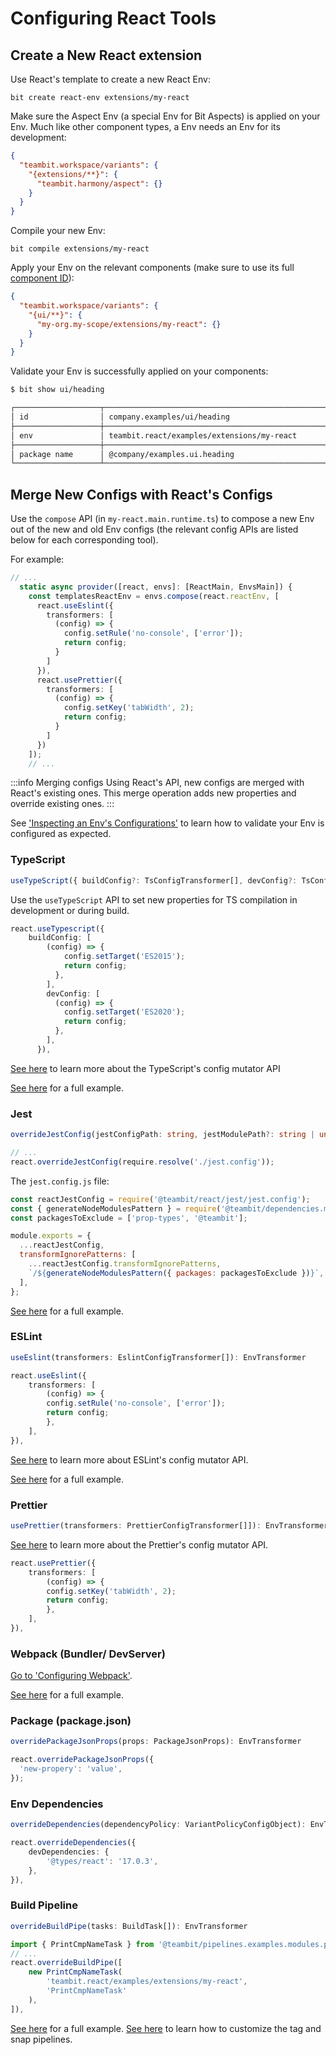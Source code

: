 # Configuring React Tools

## Create a New React extension

Use React's template to create a new React Env:

```
bit create react-env extensions/my-react
```

Make sure the Aspect Env (a special Env for Bit Aspects) is applied on your Env. Much like other component types, a Env needs an Env for its development:

```json
{
  "teambit.workspace/variants": {
    "{extensions/**}": {
      "teambit.harmony/aspect": {}
    }
  }
}
```

Compile your new Env:

```
bit compile extensions/my-react
```

Apply your Env on the relevant components (make sure to use its full [component ID](/docs/components/component-id)):

```json
{
  "teambit.workspace/variants": {
    "{ui/**}": {
      "my-org.my-scope/extensions/my-react": {}
    }
  }
}
```

Validate your Env is successfully applied on your components:

```bash
$ bit show ui/heading

┌───────────────────┬─────────────────────────────────────────────────────────────────┐
│ id                │ company.examples/ui/heading                                     │
├───────────────────┼─────────────────────────────────────────────────────────────────┤
│ env               │ teambit.react/examples/extensions/my-react                      │
├───────────────────┼─────────────────────────────────────────────────────────────────┤
│ package name      │ @company/examples.ui.heading                                    │
└───────────────────┴─────────────────────────────────────────────────────────────────┘
```

## Merge New Configs with React's Configs

Use the `compose` API (in `my-react.main.runtime.ts`) to compose a new Env out of the new and old Env configs (the relevant config APIs are listed below for each corresponding tool).

For example:

```ts
// ...
  static async provider([react, envs]: [ReactMain, EnvsMain]) {
    const templatesReactEnv = envs.compose(react.reactEnv, [
      react.useEslint({
        transformers: [
          (config) => {
            config.setRule('no-console', ['error']);
            return config;
          }
        ]
      }),
      react.usePrettier({
        transformers: [
          (config) => {
            config.setKey('tabWidth', 2);
            return config;
          }
        ]
      })
    ]);
    // ...
```

:::info Merging configs
Using React's API, new configs are merged with React's existing ones.
This merge operation adds new properties and override existing ones.
:::

See ['Inspecting an Env's Configurations'](/docs/envs/inspecting-env) to learn how to validate your Env is configured as expected.

### TypeScript

```ts
useTypeScript({ buildConfig?: TsConfigTransformer[], devConfig?: TsConfigTransformer[]}) : EnvTransformer
```

Use the `useTypeScript` API to set new properties for TS compilation in development or during build.

```ts
react.useTypescript({
    buildConfig: [
        (config) => {
            config.setTarget('ES2015');
            return config;
          },
        ],
        devConfig: [
          (config) => {
            config.setTarget('ES2020');
            return config;
          },
        ],
      }),
```

[See here](https://bit.dev/teambit/typescript/modules/ts-config-mutator/~code/ts-config-mutator.ts) to learn more about the TypeScript's config mutator API

[See here](https://github.com/teambit/examples/blob/master/react/examples/extensions/my-react/my-react.main.runtime.ts) for a full example.

### Jest

```ts
overrideJestConfig(jestConfigPath: string, jestModulePath?: string | undefined): EnvTransformer
```

```ts
// ...
react.overrideJestConfig(require.resolve('./jest.config'));
```

The `jest.config.js` file:

```js
const reactJestConfig = require('@teambit/react/jest/jest.config');
const { generateNodeModulesPattern } = require('@teambit/dependencies.modules.packages-excluder');
const packagesToExclude = ['prop-types', '@teambit'];

module.exports = {
  ...reactJestConfig,
  transformIgnorePatterns: [
    ...reactJestConfig.transformIgnorePatterns,
    `/${generateNodeModulesPattern({ packages: packagesToExclude })}`,
  ],
};
```

[See here](https://github.com/teambit/examples/blob/master/react/examples/extensions/my-react/my-react.main.runtime.ts) for a full example.

### ESLint

```ts
useEslint(transformers: EslintConfigTransformer[]): EnvTransformer
```

```ts
react.useEslint({
    transformers: [
        (config) => {
        config.setRule('no-console', ['error']);
        return config;
        },
    ],
}),
```

[See here](https://bit.dev/teambit/defender/eslint/config-mutator/~code/config-mutator.ts) to learn more about ESLint's config mutator API.

[See here](https://github.com/teambit/examples/blob/master/react/examples/extensions/my-react/my-react.main.runtime.ts) for a full example.

### Prettier

```ts
usePrettier(transformers: PrettierConfigTransformer[]]): EnvTransformer
```

[See here](https://bit.dev/teambit/defender/prettier/config-mutator/~code/config-mutator.ts) to learn more about the Prettier's config mutator API.

```ts
react.usePrettier({
    transformers: [
        (config) => {
        config.setKey('tabWidth', 2);
        return config;
        },
    ],
}),
```

### Webpack (Bundler/ DevServer)

[Go to 'Configuring Webpack'](/docs/tools/webpack/configure-webpack).

[See here](https://github.com/teambit/examples/blob/master/react/examples/extensions/my-react/my-react.main.runtime.ts) for a full example.

### Package (package.json)

```ts
overridePackageJsonProps(props: PackageJsonProps): EnvTransformer
```

```ts
react.overridePackageJsonProps({
  'new-propery': 'value',
});
```

### Env Dependencies

```ts
overrideDependencies(dependencyPolicy: VariantPolicyConfigObject): EnvTransformer
```

```ts
react.overrideDependencies({
    devDependencies: {
        '@types/react': '17.0.3',
    },
}),
```

### Build Pipeline

```ts
overrideBuildPipe(tasks: BuildTask[]): EnvTransformer
```

```ts
import { PrintCmpNameTask } from '@teambit/pipelines.examples.modules.print-component-name';
// ...
react.overrideBuildPipe([
    new PrintCmpNameTask(
        'teambit.react/examples/extensions/my-react',
        'PrintCmpNameTask'
    ),
]),
```

[See here](https://github.com/teambit/examples/blob/master/react/examples/extensions/my-react/my-react.main.runtime.ts) for a full example.
[See here](https://github.com/teambit/examples/blob/master/react/examples/extensions/my-react/my-react.main.runtime.ts) to learn how to customize the tag and snap pipelines.
